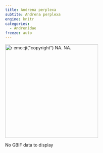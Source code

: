 ```yaml
---
title: Andrena perplexa
subtite: Andrena perplexa
engine: knitr
categories:
  - Andrenidae
freeze: auto
---
```

[![`r emo::ji("copyright")` NA. NA.](/files/no_bee.png){height=300}](NA)

No GBIF data to display
